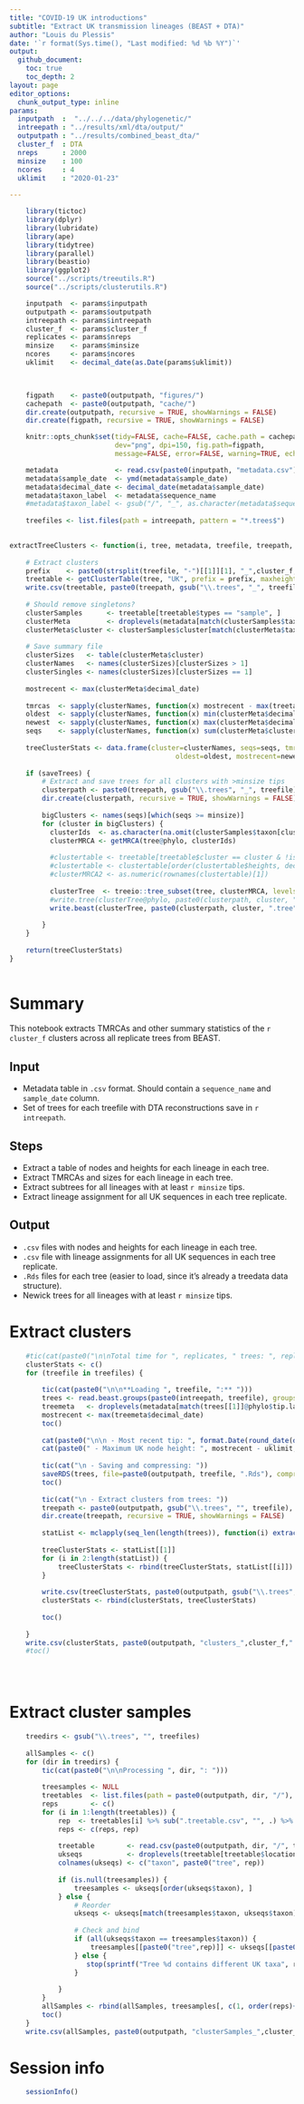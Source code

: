 ```yaml
---
title: "COVID-19 UK introductions"
subtitle: "Extract UK transmission lineages (BEAST + DTA)"
author: "Louis du Plessis"
date: '`r format(Sys.time(), "Last modified: %d %b %Y")`'
output: 
  github_document:
    toc: true
    toc_depth: 2
layout: page
editor_options: 
  chunk_output_type: inline
params: 
  inputpath  :  "../../../data/phylogenetic/"
  intreepath : "../results/xml/dta/output/"
  outputpath : "../results/combined_beast_dta/"
  cluster_f  : DTA
  nreps      : 2000
  minsize    : 100
  ncores     : 4
  uklimit    : "2020-01-23"
  
---
```


```r
  
    library(tictoc)
    library(dplyr)
    library(lubridate)
    library(ape)
    library(tidytree)
    library(parallel)
    library(beastio)
    library(ggplot2)
    source("../scripts/treeutils.R")
    source("../scripts/clusterutils.R")

    inputpath  <- params$inputpath
    outputpath <- params$outputpath
    intreepath <- params$intreepath
    cluster_f  <- params$cluster_f
    replicates <- params$nreps
    minsize    <- params$minsize
    ncores     <- params$ncores
    uklimit    <- decimal_date(as.Date(params$uklimit))  
    


    figpath    <- paste0(outputpath, "figures/")
    cachepath  <- paste0(outputpath, "cache/")
    dir.create(outputpath, recursive = TRUE, showWarnings = FALSE)
    dir.create(figpath, recursive = TRUE, showWarnings = FALSE)

    knitr::opts_chunk$set(tidy=FALSE, cache=FALSE, cache.path = cachepath, cache.lazy = FALSE,
                          dev="png", dpi=150, fig.path=figpath, 
                          message=FALSE, error=FALSE, warning=TRUE, echo=FALSE)

    metadata              <- read.csv(paste0(inputpath, "metadata.csv"))
    metadata$sample_date  <- ymd(metadata$sample_date)
    metadata$decimal_date <- decimal_date(metadata$sample_date)    
    metadata$taxon_label  <- metadata$sequence_name
    #metadata$taxon_label <- gsub("/", "_", as.character(metadata$sequence_name))
    
    treefiles <- list.files(path = intreepath, pattern = "*.trees$")
    
```

```r


extractTreeClusters <- function(i, tree, metadata, treefile, treepath, maxheight, minsize, saveTrees=TRUE) {
  
    # Extract clusters
    prefix    <- paste0(strsplit(treefile, "-")[[1]][1], "_",cluster_f,"_")
    treetable <- getClusterTable(tree, "UK", prefix = prefix, maxheight = maxheight, debug = FALSE) 
    write.csv(treetable, paste0(treepath, gsub("\\.trees", "_", treefile), i, ".treetable.csv"), quote=FALSE, row.names=TRUE)
    
    # Should remove singletons?
    clusterSamples      <- treetable[treetable$types == "sample", ]
    clusterMeta         <- droplevels(metadata[match(clusterSamples$taxon, metadata$taxon_label), ])
    clusterMeta$cluster <- clusterSamples$cluster[match(clusterMeta$taxon_label, clusterSamples$taxon)]
    
    # Save summary file
    clusterSizes   <- table(clusterMeta$cluster)
    clusterNames   <- names(clusterSizes)[clusterSizes > 1]
    clusterSingles <- names(clusterSizes)[clusterSizes == 1]
    
    mostrecent <- max(clusterMeta$decimal_date)
    
    tmrcas  <- sapply(clusterNames, function(x) mostrecent - max(treetable$heights[treetable$cluster == x], na.rm = TRUE))
    oldest  <- sapply(clusterNames, function(x) min(clusterMeta$decimal_date[clusterMeta$cluster == x], na.rm = TRUE))
    newest  <- sapply(clusterNames, function(x) max(clusterMeta$decimal_date[clusterMeta$cluster == x], na.rm = TRUE))
    seqs    <- sapply(clusterNames, function(x) sum(clusterMeta$cluster == x, na.rm = TRUE))
    
    treeClusterStats <- data.frame(cluster=clusterNames, seqs=seqs, tmrca=tmrcas, tmrca_calendar=round_date(date_decimal(tmrcas), unit="day"), 
                                         oldest=oldest, mostrecent=newest, treefile=treefile, tree=i)
    
    if (saveTrees) {
        # Extract and save trees for all clusters with >minsize tips
        clusterpath <- paste0(treepath, gsub("\\.trees", "_", treefile), i, "/")
        dir.create(clusterpath, recursive = TRUE, showWarnings = FALSE)
        
        bigClusters <- names(seqs)[which(seqs >= minsize)]
        for (cluster in bigClusters) {
          clusterIds  <- as.character(na.omit(clusterSamples$taxon[clusterSamples$cluster == cluster,drop=TRUE]))
          clusterMRCA <- getMRCA(tree@phylo, clusterIds)
          
          #clustertable <- treetable[treetable$cluster == cluster & !is.na(treetable$cluster), ]
          #clustertable <- clustertable[order(clustertable$heights, decreasing=TRUE), ]
          #clusterMRCA2 <- as.numeric(rownames(clustertable)[1])
          
          clusterTree  <- treeio::tree_subset(tree, clusterMRCA, levels_back=0)
          #write.tree(clusterTree@phylo, paste0(clusterpath, cluster, ".tree"))
          write.beast(clusterTree, paste0(clusterpath, cluster, ".tree"))
          
        }
    }
    
    return(treeClusterStats)
}
  


```



# Summary

This notebook extracts TMRCAs and other summary statistics of the `r cluster_f` clusters across all replicate trees from BEAST.

## Input
- Metadata table in `.csv` format. Should contain a `sequence_name` and `sample_date` column.
- Set of trees for each treefile with DTA reconstructions save in `r intreepath`.

## Steps
- Extract a table of nodes and heights for each lineage in each tree. 
- Extract TMRCAs and sizes for each lineage in each tree.
- Extract subtrees for all lineages with at least `r minsize` tips.
- Extract lineage assignment for all UK sequences in each tree replicate.

## Output
- `.csv` files with nodes and heights for each lineage in each tree.
- `.csv` file with lineage assignments for all UK sequences in each tree replicate. 
- `.Rds` files for each tree (easier to load, since it's already a treedata data structure). 
- Newick trees for all lineages with at least `r minsize` tips. 




# Extract clusters

```r
   
          
    #tic(cat(paste0("\n\nTotal time for ", replicates, " trees: ", replicates)))
    clusterStats <- c()
    for (treefile in treefiles) {
  
        tic(cat(paste0("\n\n**Loading ", treefile, ":** ")))
        trees <- read.beast.groups(paste0(intreepath, treefile), groupsize = 50, skip=0, ntrees=replicates, debug=FALSE)
        treemeta   <- droplevels(metadata[match(trees[[1]]@phylo$tip.label, metadata$taxon_label), ])
        mostrecent <- max(treemeta$decimal_date)
        toc()
        
        cat(paste0("\n\n - Most recent tip: ", format.Date(round_date(date_decimal(mostrecent), unit = "day")), " (", mostrecent, ")\n"))
        cat(paste0(" - Maximum UK node height: ", mostrecent - uklimit, "\n\n"))
        
        tic(cat("\n - Saving and compressing: "))
        saveRDS(trees, file=paste0(outputpath, treefile, ".Rds"), compress = TRUE)
        toc()
        
        tic(cat("\n - Extract clusters from trees: "))
        treepath <- paste0(outputpath, gsub("\\.trees", "", treefile), "/")
        dir.create(treepath, recursive = TRUE, showWarnings = FALSE)
        
        statList <- mclapply(seq_len(length(trees)), function(i) extractTreeClusters(i, trees[[i]], metadata, treefile, treepath, (mostrecent - uklimit), minsize), mc.cores = ncores)
        
        treeClusterStats <- statList[[1]]
        for (i in 2:length(statList)) {
            treeClusterStats <- rbind(treeClusterStats, statList[[i]])
        }
        
        write.csv(treeClusterStats, paste0(outputpath, gsub("\\.trees", "_", treefile), cluster_f,".csv"), row.names=FALSE, quote=FALSE)
        clusterStats <- rbind(clusterStats, treeClusterStats)
        
        toc()
            
    }
    write.csv(clusterStats, paste0(outputpath, "clusters_",cluster_f,".csv"), row.names=FALSE, quote=FALSE)
    #toc()

    
    
```

# Extract cluster samples

```r
  
    treedirs <- gsub("\\.trees", "", treefiles)  
  
    allSamples <- c()
    for (dir in treedirs) {   
        tic(cat(paste0("\n\nProcessing ", dir, ": ")))
      
        treesamples <- NULL
        treetables  <- list.files(path = paste0(outputpath, dir, "/"), pattern = "*.treetable.csv$")
        reps        <- c()
        for (i in 1:length(treetables)) {
            rep  <- treetables[i] %>% sub(".treetable.csv", "", .) %>% sub("_", "", .) %>% sub(dir, "", .) %>% as.numeric
            reps <- c(reps, rep)
            
            treetable        <- read.csv(paste0(outputpath, dir, "/", treetables[i]))
            ukseqs           <- droplevels(treetable[treetable$location == "UK" & treetable$types == "sample", c("taxon", "cluster")])
            colnames(ukseqs) <- c("taxon", paste0("tree", rep))
            
            if (is.null(treesamples)) {
                treesamples <- ukseqs[order(ukseqs$taxon), ]
            } else {
                # Reorder
                ukseqs <- ukseqs[match(treesamples$taxon, ukseqs$taxon), ]
                            
                # Check and bind
                if (all(ukseqs$taxon == treesamples$taxon)) {
                    treesamples[[paste0("tree",rep)]] <- ukseqs[[paste0("tree",rep)]]
                } else {
                   stop(sprintf("Tree %d contains different UK taxa", rep))
                }
                
            }
        }
        allSamples <- rbind(allSamples, treesamples[, c(1, order(reps)+1)])
        toc()
    }
    write.csv(allSamples, paste0(outputpath, "clusterSamples_",cluster_f,".csv"), quote=FALSE, row.names=FALSE)


```


# Session info

```r
    sessionInfo()
```
